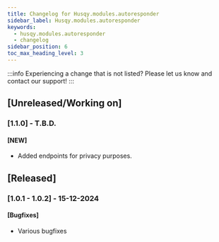 ```yaml
---
title: Changelog for Husqy.modules.autoresponder
sidebar_label: Husqy.modules.autoresponder
keywords:
  - husqy.modules.autoresponder
  - changelog
sidebar_position: 6
toc_max_heading_level: 3
---
```


:::info
Experiencing a change that is not listed? Please let us know and contact our support!
:::

## [Unreleased/Working on]

### [1.1.0] - T.B.D.

#### [NEW]

- Added endpoints for privacy purposes.

## [Released]

### [1.0.1 - 1.0.2] - 15-12-2024

#### [Bugfixes]

- Various bugfixes
